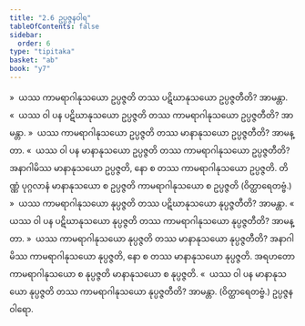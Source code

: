 ```yaml
---
title: "2.6 ဥပ္ပဇ္ဇနဝါရ"
tableOfContents: false
sidebar:
  order: 6
type: "tipitaka"
basket: "ab"
book: "y7"
---
```



<DynamicBreadcrumb />

<Division number="330" book="y7" e="ch" v="34" p="274">

<Paragraph number="2264" book="y7">
»  ယဿ ကာမရာဂါနုသယော ဥပ္ပဇ္ဇတိ တဿ ပဋိဃာနုသယော ဥပ္ပဇ္ဇတီတိ? အာမန္တာ.
</Paragraph>

<Paragraph number="2265" book="y7">
«  ယဿ ဝါ ပန ပဋိဃာနုသယော ဥပ္ပဇ္ဇတိ တဿ ကာမရာဂါနုသယော ဥပ္ပဇ္ဇတီတိ? အာမန္တာ.
</Paragraph>

<Paragraph number="2266" book="y7">
»  ယဿ ကာမရာဂါနုသယော ဥပ္ပဇ္ဇတိ တဿ မာနာနုသယော ဥပ္ပဇ္ဇတီတိ? အာမန္တာ.
</Paragraph>

<Paragraph number="2267" book="y7">
«  ယဿ ဝါ ပန မာနာနုသယော ဥပ္ပဇ္ဇတိ တဿ ကာမရာဂါနုသယော ဥပ္ပဇ္ဇတီတိ?
</Paragraph>

<Paragraph number="2268" book="y7">
အနာဂါမိဿ မာနာနုသယော ဥပ္ပဇ္ဇတိ, နော စ တဿ ကာမရာဂါနုသယော ဥပ္ပဇ္ဇတိ. တိဏ္ဏံ ပုဂ္ဂလာနံ မာနာနုသယော စ ဥပ္ပဇ္ဇတိ ကာမရာဂါနုသယော စ ဥပ္ပဇ္ဇတိ (ဝိတ္ထာရေတဗ္ဗံ.)
</Paragraph>

</Division>
<Division number="331" book="y7" e="ch" v="34" p="274">

<Paragraph number="2269" book="y7">
»  ယဿ ကာမရာဂါနုသယော နုပ္ပဇ္ဇတိ တဿ ပဋိဃာနုသယော နုပ္ပဇ္ဇတီတိ? အာမန္တာ.
</Paragraph>

<Paragraph number="2270" book="y7">
«  ယဿ ဝါ ပန ပဋိဃာနုသယော နုပ္ပဇ္ဇတိ တဿ ကာမရာဂါနုသယော နုပ္ပဇ္ဇတီတိ? အာမန္တာ.
</Paragraph>

<Paragraph number="2271" book="y7">
»  ယဿ ကာမရာဂါနုသယော နုပ္ပဇ္ဇတိ တဿ မာနာနုသယော နုပ္ပဇ္ဇတီတိ?
</Paragraph>

<Paragraph number="2272" book="y7">
အနာဂါမိဿ ကာမရာဂါနုသယော နုပ္ပဇ္ဇတိ, နော စ တဿ မာနာနုသယော နုပ္ပဇ္ဇတိ. အရဟတော ကာမရာဂါနုသယော စ နုပ္ပဇ္ဇတိ မာနာနုသယော စ နုပ္ပဇ္ဇတိ.
</Paragraph>

<Paragraph number="2273" book="y7">
«  ယဿ ဝါ ပန မာနာနုသယော နုပ္ပဇ္ဇတိ တဿ ကာမရာဂါနုသယော နုပ္ပဇ္ဇတီတိ? အာမန္တာ. (ဝိတ္ထာရေတဗ္ဗံ.)

</Paragraph>
</Division>

<Paragraph number="2274" type="center" book="y7">
ဥပ္ပဇ္ဇနဝါရော.
</Paragraph>